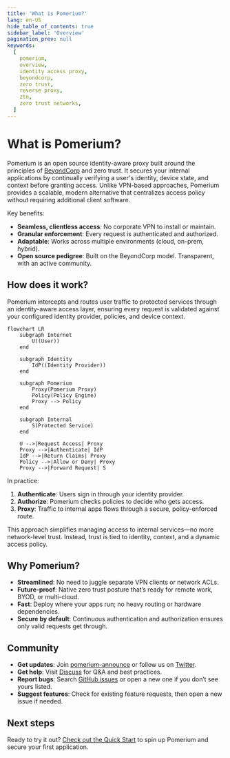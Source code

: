 ```yaml
---
title: 'What is Pomerium?'
lang: en-US
hide_table_of_contents: true
sidebar_label: 'Overview'
pagination_prev: null
keywords:
  [
    pomerium,
    overview,
    identity access proxy,
    beyondcorp,
    zero trust,
    reverse proxy,
    ztn,
    zero trust networks,
  ]
---
```


# What is Pomerium?

Pomerium is an open source identity-aware proxy built around the principles of [BeyondCorp](https://research.google/pubs/pub43231) and zero trust. It secures your internal applications by continually verifying a user's identity, device state, and context before granting access. Unlike VPN-based approaches, Pomerium provides a scalable, modern alternative that centralizes access policy without requiring additional client software.

Key benefits:

- **Seamless, clientless access**: No corporate VPN to install or maintain.
- **Granular enforcement**: Every request is authenticated and authorized.
- **Adaptable**: Works across multiple environments (cloud, on-prem, hybrid).
- **Open source pedigree**: Built on the BeyondCorp model. Transparent, with an active community.

## How does it work?

Pomerium intercepts and routes user traffic to protected services through an identity-aware access layer, ensuring every request is validated against your configured identity provider, policies, and device context.

```mermaid
flowchart LR
    subgraph Internet
        U((User))
    end

    subgraph Identity
        IdP((Identity Provider))
    end

    subgraph Pomerium
        Proxy(Pomerium Proxy)
        Policy(Policy Engine)
        Proxy --> Policy
    end

    subgraph Internal
        S(Protected Service)
    end

    U -->|Request Access| Proxy
    Proxy -->|Authenticate| IdP
    IdP -->|Return Claims| Proxy
    Policy -->|Allow or Deny| Proxy
    Proxy -->|Forward Request| S
```

In practice:

1. **Authenticate**: Users sign in through your identity provider.
2. **Authorize**: Pomerium checks policies to decide who gets access.
3. **Proxy**: Traffic to internal apps flows through a secure, policy-enforced route.

This approach simplifies managing access to internal services—no more network-level trust. Instead, trust is tied to identity, context, and a dynamic access policy.

## Why Pomerium?

- **Streamlined**: No need to juggle separate VPN clients or network ACLs.
- **Future-proof**: Native zero trust posture that’s ready for remote work, BYOD, or multi-cloud.
- **Fast**: Deploy where your apps run; no heavy routing or hardware dependencies.
- **Secure by default**: Continuous authentication and authorization ensures only valid requests get through.

## Community

- **Get updates**: Join [pomerium-announce](https://groups.google.com/forum/#!forum/pomerium-announce) or follow us on [Twitter](https://twitter.com/pomerium_io).
- **Get help**: Visit [Discuss](https://discuss.pomerium.com/) for Q&A and best practices.
- **Report bugs**: Search [GitHub issues](https://github.com/pomerium/pomerium/issues) or open a new one if you don’t see yours listed.
- **Suggest features**: Check for existing feature requests, then open a new issue if needed.

## Next steps

Ready to try it out? [Check out the Quick Start](https://www.pomerium.com/docs/quick-start) to spin up Pomerium and secure your first application.
